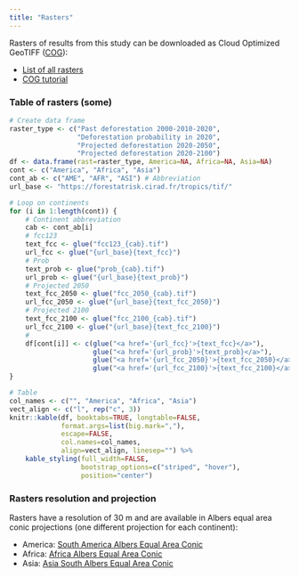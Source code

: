 ```yaml
---
title: "Rasters"
---
```


Rasters of results from this study can be downloaded as Cloud Optimized GeoTIFF ([COG](https://www.cogeo.org/)):

- [List of all rasters](https://forestatrisk.cirad.fr/tropics/tif/)
- [COG tutorial](https://forestatrisk.cirad.fr/notebooks/cog.html)

### Table of rasters (some)

```r
# Create data frame
raster_type <- c("Past deforestation 2000-2010-2020",
				 "Deforestation probability in 2020",
				 "Projected deforestation 2020-2050",
				 "Projected deforestation 2020-2100")
df <- data.frame(rast=raster_type, America=NA, Africa=NA, Asia=NA)
cont <- c("America", "Africa", "Asia")
cont_ab <- c("AME", "AFR", "ASI") # Abbreviation
url_base <- "https://forestatrisk.cirad.fr/tropics/tif/"

# Loop on continents
for (i in 1:length(cont)) {
	# Continent abbreviation
	cab <- cont_ab[i]
	# fcc123
	text_fcc <- glue("fcc123_{cab}.tif")
	url_fcc <- glue("{url_base}{text_fcc}")	
	# Prob
	text_prob <- glue("prob_{cab}.tif")
	url_prob <- glue("{url_base}{text_prob}")
	# Projected 2050
	text_fcc_2050 <- glue("fcc_2050_{cab}.tif")
	url_fcc_2050 <- glue("{url_base}{text_fcc_2050}")
	# Projected 2100
	text_fcc_2100 <- glue("fcc_2100_{cab}.tif")
	url_fcc_2100 <- glue("{url_base}{text_fcc_2100}")
	# 
	df[cont[i]] <- c(glue("<a href='{url_fcc}'>{text_fcc}</a>"),
					 glue("<a href='{url_prob}'>{text_prob}</a>"),
					 glue("<a href='{url_fcc_2050}'>{text_fcc_2050}</a>"),
					 glue("<a href='{url_fcc_2100}'>{text_fcc_2100}</a>"))
}

# Table
col_names <- c("", "America", "Africa", "Asia")
vect_align <- c("l", rep("c", 3))
knitr::kable(df, booktabs=TRUE, longtable=FALSE,
			 format.args=list(big.mark=","),
			 escape=FALSE,
			 col.names=col_names,
			 align=vect_align, linesep="") %>%
	kable_styling(full_width=FALSE,
	              bootstrap_options=c("striped", "hover"),
	              position="center")
```

### Rasters resolution and projection

Rasters have a resolution of 30 m and are available in Albers equal area conic projections (one different projection for each continent):

- America: [South America Albers Equal Area Conic](https://epsg.io/102033)
- Africa: [Africa Albers Equal Area Conic](https://epsg.io/102022)
- Asia: [Asia South Albers Equal Area Conic](https://epsg.io/102028)
